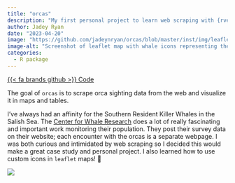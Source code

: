 ```yaml
---
title: "orcas"
description: "My first personal project to learn web scraping with {rvest} and mapping with {leaflet}"
author: Jadey Ryan
date: "2023-04-20"
image: "https://github.com/jadeynryan/orcas/blob/master/inst/img/leaflet_screenshot.png?raw=true"
image-alt: "Screenshot of leaflet map with whale icons representing the start and end of the encounters."
categories:
  - R package
---
```


<span class="listing-btn-group">
<a href="https://github.com/jadeynryan/orcas" class="btn" role="button">{{< fa brands github >}} Code</a>
</span>

The goal of `orcas` is to scrape orca sighting data from the web and
visualize it in maps and tables.

I’ve always had an affinity for the Southern Resident Killer Whales in the Salish Sea. The [Center for Whale Research](https://www.whaleresearch.com "Center for Whale Research URL") does a lot of really fascinating and important work monitoring their
population. They post their survey data on their website; each encounter with the orcas is a separate webpage. I was both curious and intimidated by web scraping so I decided this would make a great case study and personal project. I also learned how to use custom icons in `leaflet` maps! 🐋

![](https://github.com/jadeynryan/orcas/blob/master/inst/img/leaflet_screenshot.png?raw=true){.img-center fig-alt="Screenshot of leaflet map with whale icons representing the start and end of the encounters."}

